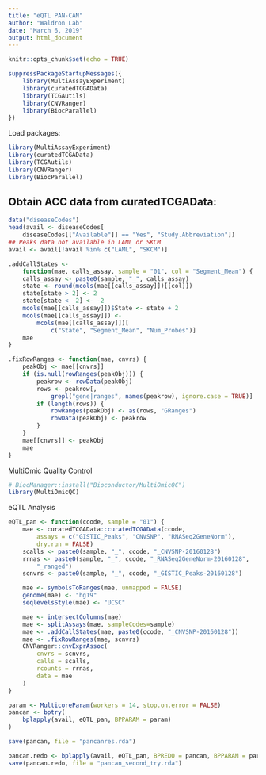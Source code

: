 ```yaml
---
title: "eQTL PAN-CAN"
author: "Waldron Lab"
date: "March 6, 2019"
output: html_document
---
```


```r
knitr::opts_chunk$set(echo = TRUE)
```

```r
suppressPackageStartupMessages({
    library(MultiAssayExperiment)
    library(curatedTCGAData)
    library(TCGAutils)
    library(CNVRanger)
    library(BiocParallel)
})
```

Load packages:

```r
library(MultiAssayExperiment)
library(curatedTCGAData)
library(TCGAutils)
library(CNVRanger)
library(BiocParallel)
```

## Obtain ACC data from curatedTCGAData:
```r
data("diseaseCodes")
head(avail <- diseaseCodes[
    diseaseCodes[["Available"]] == "Yes", "Study.Abbreviation"])
## Peaks data not available in LAML or SKCM
avail <- avail[!avail %in% c("LAML", "SKCM")]
```

```r
.addCallStates <-
    function(mae, calls_assay, sample = "01", col = "Segment_Mean") {
    calls_assay <- paste0(sample, "_", calls_assay)
    state <- round(mcols(mae[[calls_assay]])[[col]])
    state[state > 2] <- 2
    state[state < -2] <- -2
    mcols(mae[[calls_assay]])$State <- state + 2
    mcols(mae[[calls_assay]]) <-
        mcols(mae[[calls_assay]])[
            c("State", "Segment_Mean", "Num_Probes")]
    mae
}

.fixRowRanges <- function(mae, cnvrs) {
    peakObj <- mae[[cnvrs]]
    if (is.null(rowRanges(peakObj))) {
        peakrow <- rowData(peakObj)
        rows <- peakrow[,
            grepl("gene|ranges", names(peakrow), ignore.case = TRUE)]
        if (length(rows)) {
            rowRanges(peakObj) <- as(rows, "GRanges")
            rowData(peakObj) <- peakrow
        }
    }
    mae[[cnvrs]] <- peakObj
    mae
}
```

MultiOmic Quality Control

```r
# BiocManager::install("Bioconductor/MultiOmicQC")
library(MultiOmicQC)
```

eQTL Analysis


```r
eQTL_pan <- function(ccode, sample = "01") {
    mae <- curatedTCGAData::curatedTCGAData(ccode,
        assays = c("GISTIC_Peaks", "CNVSNP", "RNASeq2GeneNorm"),
        dry.run = FALSE)
    scalls <- paste0(sample, "_", ccode, "_CNVSNP-20160128")
    rrnas <- paste0(sample, "_", ccode, "_RNASeq2GeneNorm-20160128",
        "_ranged")
    scnvrs <- paste0(sample, "_", ccode, "_GISTIC_Peaks-20160128")

    mae <- symbolsToRanges(mae, unmapped = FALSE)
    genome(mae) <- "hg19"
    seqlevelsStyle(mae) <- "UCSC"

    mae <- intersectColumns(mae)
    mae <- splitAssays(mae, sampleCodes=sample)
    mae <- .addCallStates(mae, paste0(ccode, "_CNVSNP-20160128"))
    mae <- .fixRowRanges(mae, scnvrs)
    CNVRanger::cnvExprAssoc(
        cnvrs = scnvrs,
        calls = scalls,
        rcounts = rrnas,
        data = mae
    )
}
```

```r
param <- MulticoreParam(workers = 14, stop.on.error = FALSE)
pancan <- bptry(
    bplapply(avail, eQTL_pan, BPPARAM = param)
)

save(pancan, file = "pancanres.rda")
```

```r
pancan.redo <- bplapply(avail, eQTL_pan, BPREDO = pancan, BPPARAM = param)
save(pancan.redo, file = "pancan_second_try.rda")
```
